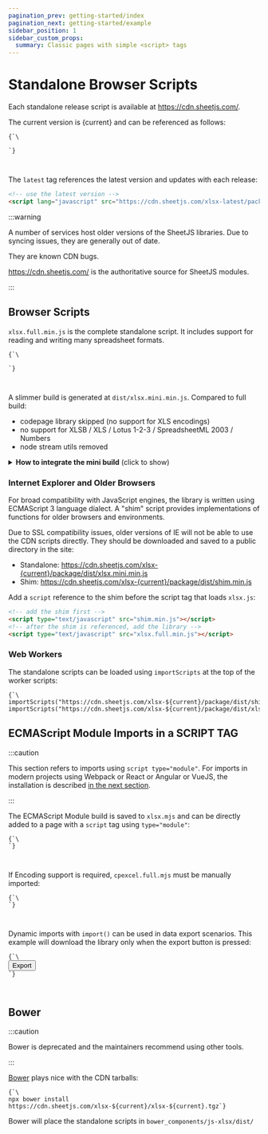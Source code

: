 ```yaml
---
pagination_prev: getting-started/index
pagination_next: getting-started/example
sidebar_position: 1
sidebar_custom_props:
  summary: Classic pages with simple <script> tags
---
```



# Standalone Browser Scripts

Each standalone release script is available at <https://cdn.sheetjs.com/>.

<div>The current version is {current} and can be referenced as follows:</div>

<pre><code parentName="pre" {...{"className": "language-html"}}>{`\
<!-- use version ${current} -->
<script lang="javascript" src="https://cdn.sheetjs.com/xlsx-${current}/package/dist/xlsx.full.min.js"></script>`}
</code></pre>

The `latest` tag references the latest version and updates with each release:

```html
<!-- use the latest version -->
<script lang="javascript" src="https://cdn.sheetjs.com/xlsx-latest/package/dist/xlsx.full.min.js"></script>
```

:::warning

A number of services host older versions of the SheetJS libraries.  Due to
syncing issues, they are generally out of date.

They are known CDN bugs.

<https://cdn.sheetjs.com/> is the authoritative source for SheetJS modules.

:::

## Browser Scripts

`xlsx.full.min.js` is the complete standalone script.  It includes support for
reading and writing many spreadsheet formats.

<pre><code parentName="pre" {...{"className": "language-html"}}>{`\
<!-- use xlsx.full.min.js from version ${current} -->
<script lang="javascript" src="https://cdn.sheetjs.com/xlsx-${current}/package/dist/xlsx.full.min.js"></script>`}
</code></pre>


A slimmer build is generated at `dist/xlsx.mini.min.js`. Compared to full build:
- codepage library skipped (no support for XLS encodings)
- no support for XLSB / XLS / Lotus 1-2-3 / SpreadsheetML 2003 / Numbers
- node stream utils removed

<details><summary><b>How to integrate the mini build</b> (click to show)</summary>

Replace references to `xlsx.full.min.js` with `xlsx.mini.min.js`.  Starting from
scratch, a single script tag should be added at the top of the HTML page:

<pre><code parentName="pre" {...{"className": "language-html"}}>{`\
<!-- use xlsx.mini.min.js from version ${current} -->
<script lang="javascript" src="https://cdn.sheetjs.com/xlsx-${current}/package/dist/xlsx.mini.min.js"></script>`}
</code></pre>

</details>

### Internet Explorer and Older Browsers

For broad compatibility with JavaScript engines, the library is written using
ECMAScript 3 language dialect.  A "shim" script provides implementations of
functions for older browsers and environments.

<div>Due to SSL compatibility issues, older versions of IE will not be able to
use the CDN scripts directly.  They should be downloaded and saved to a public
directory in the site:
<ul>
<li>Standalone: <a href={`https://cdn.sheetjs.com/xlsx-${current}/package/dist/xlsx.mini.min.js`}>https://cdn.sheetjs.com/xlsx-{current}/package/dist/xlsx.mini.min.js</a></li>
<li>Shim: <a href={`https://cdn.sheetjs.com/xlsx-${current}/package/dist/shim.min.js`}>https://cdn.sheetjs.com/xlsx-{current}/package/dist/shim.min.js</a></li>
</ul>
</div>

Add a `script` reference to the shim before the script tag that loads `xlsx.js`:

```html
<!-- add the shim first -->
<script type="text/javascript" src="shim.min.js"></script>
<!-- after the shim is referenced, add the library -->
<script type="text/javascript" src="xlsx.full.min.js"></script>
```

### Web Workers

The standalone scripts can be loaded using `importScripts` at the top of the
worker scripts:

<pre><code parentName="pre" {...{"className": "language-js"}}>{`\
importScripts("https://cdn.sheetjs.com/xlsx-${current}/package/dist/shim.min.js");
importScripts("https://cdn.sheetjs.com/xlsx-${current}/package/dist/xlsx.full.min.js");`}
</code></pre>


## ECMAScript Module Imports in a SCRIPT TAG

:::caution

This section refers to imports using `script type="module"`.  For imports in
modern projects using Webpack or React or Angular or VueJS, the installation is
described [in the next section](./frameworks).

:::

The ECMAScript Module build is saved to `xlsx.mjs` and can be directly added to
a page with a `script` tag using `type="module"`:

<pre><code parentName="pre" {...{"className": "language-html"}}>{`\
<script type="module">
</script>`}
</code></pre>

If Encoding support is required, `cpexcel.full.mjs` must be manually imported:

<pre><code parentName="pre" {...{"className": "language-html"}}>{`\
<script type="module">
/* load the codepage support library for extended support with older formats  */
set_cptable(cptable);
</script>`}
</code></pre>

Dynamic imports with `import()` can be used in data export scenarios.  This
example will download the library only when the export button is pressed:

<pre><code parentName="pre" {...{"className": "language-html"}}>{`\
<button id="xport">Export</button>
<script type="module">
xport.addEventListener("click", async() => {

  /* dynamically import the library in the event listener */
  // highlight-next-line
  const XLSX = await import("https://cdn.sheetjs.com/xlsx-${current}/package/xlsx.mjs");

  const wb = XLSX.utils.book_new();
  const ws = XLSX.utils.aoa_to_sheet([["a","b","c"],[1,2,3]]);
  XLSX.utils.book_append_sheet(wb, ws, "Sheet1");
  XLSX.writeFile(wb, "SheetJSESMTest.xlsx");
});
</script>`}
</code></pre>


## Bower

:::caution

Bower is deprecated and the maintainers recommend using other tools.

:::


[Bower](https://bower.io/) plays nice with the CDN tarballs:

<pre><code parentName="pre" {...{"className": "language-bash"}}>{`\
npx bower install https://cdn.sheetjs.com/xlsx-${current}/xlsx-${current}.tgz`}
</code></pre>

Bower will place the standalone scripts in `bower_components/js-xlsx/dist/`

